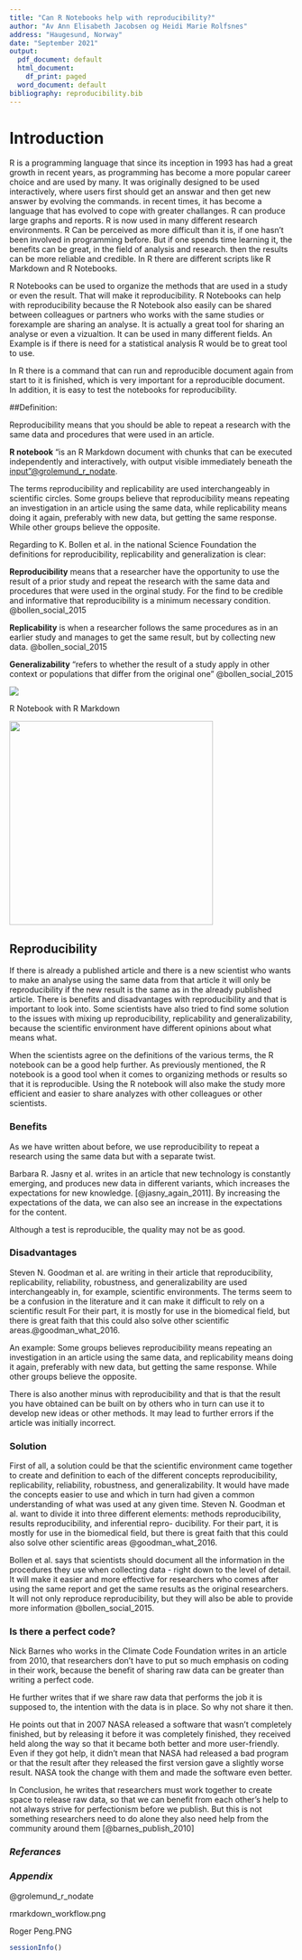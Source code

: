 ```yaml
---
title: "Can R Notebooks help with reproducibility?"
author: "Av Ann Elisabeth Jacobsen og Heidi Marie Rolfsnes"
address: "Haugesund, Norway"
date: "September 2021"
output:
  pdf_document: default
  html_document:
    df_print: paged
  word_document: default
bibliography: reproducibility.bib
---
```


# Introduction

R is a programming language that since its inception in 1993 has had a
great growth in recent years, as programming has become a more popular
career choice and are used by many. It was originally designed to be
used interactively, where users first should get an answar and then get
new answer by evolving the commands. in recent times, it has become a
language that has evolved to cope with greater challanges. R can produce
large graphs and reports. R is now used in many different research
environments. R Can be perceived as more difficult than it is, if one
hasn't been involved in programming before. But if one spends time
learning it, the benefits can be great, in the field of analysis and
research. then the results can be more reliable and credible. In R there
are different scripts like R Markdown and R Notebooks.

R Notebooks can be used to organize the methods that are used in a study
or even the result. That will make it reproducibility. R Notebooks can
help with reproducibility because the R Notebook also easily can be
shared between colleagues or partners who works with the same studies or
forexample are sharing an analyse. It is actually a great tool for
sharing an analyse or even a vizualtion. It can be used in many
different fields. An Example is if there is need for a statistical
analysis R would be to great tool to use.

In R there is a command that can run and reproducible document again
from start to it is finished, which is very important for a reproducible
document. In addition, it is easy to test the notebooks for
reproducibility.

\#\#Definition:

Reproducibility means that you should be able to repeat a research with
the same data and procedures that were used in an article.

**R notebook** "is an R Markdown document with chunks that can be
executed independently and interactively, with output visible
immediately beneath the
[input"\@grolemund_r\_nodate](mailto:input%22@grolemund_r_nodate){.email}.

The terms reproducibility and replicability are used interchangeably in
scientific circles. Some groups believe that reproducibility means
repeating an investigation in an article using the same data, while
replicability means doing it again, preferably with new data, but
getting the same response. While other groups believe the opposite.

Regarding to K. Bollen et al. in the national Science Foundation the
definitions for reproducibility, replicability and generalization is
clear:

**Reproducibility** means that a researcher have the opportunity to use
the result of a prior study and repeat the research with the same data
and procedures that were used in the orginal study. For the find to be
credible and informative that reproducibility is a minimum necessary
condition. @bollen_social_2015

**Replicability** is when a researcher follows the same procedures as in
an earlier study and manages to get the same result, but by collecting
new data. @bollen_social_2015

**Generalizability** "refers to whether the result of a study apply in
other context or populations that differ from the original one"
@bollen_social_2015

[![](Roger%20Peng.PNG)](https://www.jstor.org/stable/pdf/41352177.pdf?refreqid=excelsior%3A4042fa72b0c4b5ce6ed25e118e92172a)

R Notebook with R Markdown

![](rmarkdown_workflow.png){width="361"}

## **Reproducibility**

If there is already a published article and there is a new scientist who
wants to make an analyse using the same data from that article it will
only be reproducibility if the new result is the same as in the already
published article. There is benefits and disadvantages with
reproducibility and that is important to look into. Some scientists have
also tried to find some solution to the issues with mixing up
reproducibility, replicability and generalizability, because the
scientific environment have different opinions about what means what.

When the scientists agree on the definitions of the various terms, the R
notebook can be a good help further. As previously mentioned, the R
notebook is a good tool when it comes to organizing methods or results
so that it is reproducible. Using the R notebook will also make the
study more efficient and easier to share analyzes with other colleagues
or other scientists.

### Benefits

As we have written about before, we use reproducibility to repeat a
research using the same data but with a separate twist.

Barbara R. Jasny et al. writes in an article that new technology is
constantly emerging, and produces new data in different variants, which
increases the expectations for new knowledge. [@jasny_again_2011]. By
increasing the expectations of the data, we can also see an increase in
the expectations for the content.

Although a test is reproducible, the quality may not be as good.

### Disadvantages

Steven N. Goodman et al. are writing in their article that
reproducibility, replicability, reliability, robustness, and
generalizability are used interchangeably in, for example, scientific
environments. The terms seem to be a confusion in the literature and it
can make it difficult to rely on a scientific result For their part, it
is mostly for use in the biomedical field, but there is great faith that
this could also solve other scientific areas.\@goodman_what_2016.

An example: Some groups believes reproducibility means repeating an
investigation in an article using the same data, and replicability means
doing it again, preferably with new data, but getting the same response.
While other groups believe the opposite.

There is also another minus with reproducibility and that is that the
result you have obtained can be built on by others who in turn can use
it to develop new ideas or other methods. It may lead to further errors
if the article was initially incorrect.

### Solution

First of all, a solution could be that the scientific environment came
together to create and definition to each of the different concepts
reproducibility, replicability, reliability, robustness, and
generalizability. It would have made the concepts easier to use and
which in turn had given a common understanding of what was used at any
given time. Steven N. Goodman et al. want to divide it into three
different elements: methods reproducibility, results reproducibility,
and inferential repro- ducibility. For their part, it is mostly for use
in the biomedical field, but there is great faith that this could also
solve other scientific areas @goodman_what_2016.

Bollen et al. says that scientists should document all the information
in the procedures they use when collecting data - right down to the
level of detail. It will make it easier and more effective for
researchers who comes after using the same report and get the same
results as the original researchers. It will not only reproduce
reproducibility, but they will also be able to provide more information
@bollen_social_2015.

### Is there a perfect code?

Nick Barnes who works in the Climate Code Foundation writes in an
article from 2010, that researchers don't have to put so much emphasis
on coding in their work, because the benefit of sharing raw data can be
greater than writing a perfect code.

He further writes that if we share raw data that performs the job it is
supposed to, the intention with the data is in place. So why not share
it then.

He points out that in 2007 NASA released a software that wasn't
completely finished, but by releasing it before it was completely
finished, they received held along the way so that it became both better
and more user-friendly. Even if they got help, it didn't mean that NASA
had released a bad program or that the result after they released the
first version gave a slightly worse result. NASA took the change with
them and made the software even better.

In Conclusion, he writes that researchers must work together to create
space to release raw data, so that we can benefit from each other's help
to not always strive for perfectionism before we publish. But this is
not something researchers need to do alone they also need help from the
community around them [@barnes_publish_2010]

### *Referances*

### *Appendix*

@grolemund_r_nodate

rmarkdown_workflow.png

Roger Peng.PNG

```r
sessionInfo()

```
